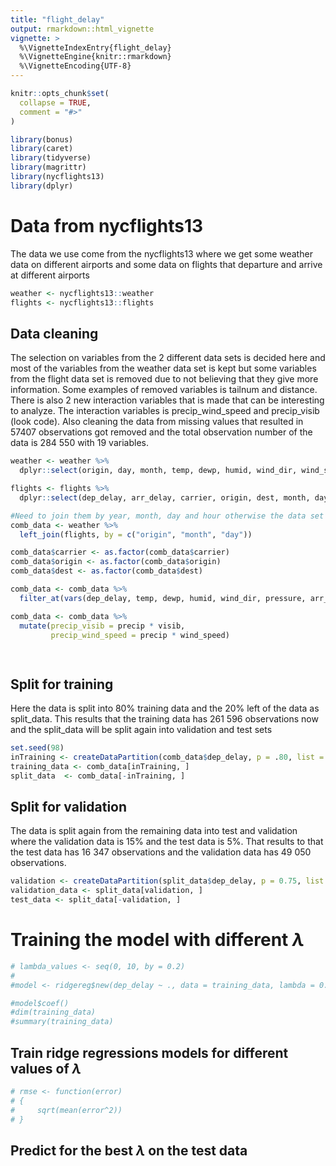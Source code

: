 ```yaml
---
title: "flight_delay"
output: rmarkdown::html_vignette
vignette: >
  %\VignetteIndexEntry{flight_delay}
  %\VignetteEngine{knitr::rmarkdown}
  %\VignetteEncoding{UTF-8}
---
```


```r
knitr::opts_chunk$set(
  collapse = TRUE,
  comment = "#>"
)
```

```r
library(bonus)
library(caret)
library(tidyverse)
library(magrittr)
library(nycflights13)
library(dplyr)
```

# Data from nycflights13
The data we use come from the nycflights13 where we get some weather data on different airports and some data on flights that departure and arrive at different airports
```r
weather <- nycflights13::weather
flights <- nycflights13::flights
```


## Data cleaning 
The selection on variables from the 2 different data sets is decided here and most of the variables from the weather data set is kept but some variables from the flight data set is removed due to not believing that they give more information. Some examples of removed variables is tailnum and distance.
There is also 2 new interaction variables that is made that can be interesting to analyze. The interaction variables is precip_wind_speed and precip_visib (look code).
Also cleaning the data from missing values that resulted in 57407 observations got removed and the total observation number of the data is 284 550 with 19 variables.

```r
weather <- weather %>% 
  dplyr::select(origin, day, month, temp, dewp, humid, wind_dir, wind_speed, precip, pressure, visib)

flights <- flights %>% 
  dplyr::select(dep_delay, arr_delay, carrier, origin, dest, month, day)

#Need to join them by year, month, day and hour otherwise the data set gets too big for only origin 
comb_data <- weather %>% 
  left_join(flights, by = c("origin", "month", "day"))

comb_data$carrier <- as.factor(comb_data$carrier)
comb_data$origin <- as.factor(comb_data$origin)
comb_data$dest <- as.factor(comb_data$dest)

comb_data <- comb_data %>% 
  filter_at(vars(dep_delay, temp, dewp, humid, wind_dir, pressure, arr_delay), all_vars(!is.na(.)))

comb_data <- comb_data %>% 
  mutate(precip_visib = precip * visib,
         precip_wind_speed = precip * wind_speed)

  
```

## Split for training 
Here the data is split into 80% training data and the 20% left of the data as split_data. This results that the training data has 261 596 observations now and the split_data will be split again into validation and test sets 
```r
set.seed(98)
inTraining <- createDataPartition(comb_data$dep_delay, p = .80, list = FALSE)
training_data <- comb_data[inTraining, ]
split_data  <- comb_data[-inTraining, ]
```

## Split for validation 
The data is split again from the remaining data into test and validation where the validation data is 15% and the test data is 5%. That results to that the test data has 16 347 observations and the validation data has 49 050 observations. 
```r

validation <- createDataPartition(split_data$dep_delay, p = 0.75, list = FALSE)
validation_data <- split_data[validation, ]
test_data <- split_data[-validation, ]
```


# Training the model with different $\lambda$ 

```r
# lambda_values <- seq(0, 10, by = 0.2)
# 
#model <- ridgereg$new(dep_delay ~ ., data = training_data, lambda = 0.01)

```

```r
#model$coef()
#dim(training_data)
#summary(training_data)
```



## Train ridge regressions models for different values of $\lambda$

```r
# rmse <- function(error)
# {
#     sqrt(mean(error^2))
# }

```



## Predict for the best $\lambda$ on the test data
```r

```




